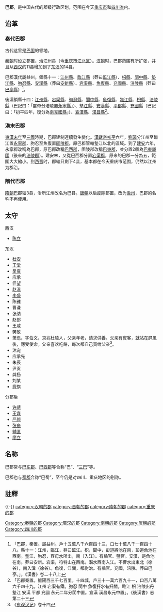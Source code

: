 {{Otheruses|波克夏·哈薩威公司|subject=中国古代的一个行政区|other=美国一家国际投资公司}}
{{unreferenced|time=2013-2-5}}
{{四川历史}}
{{中国地名
|设立=秦朝
|使用=唐朝改為渝州
|先秦=巴郡
|秦朝=巴郡
|西汉=巴郡
|东汉=巴郡→巴西郡，永寧郡→巴郡
|三国=巴郡
|西晋=巴郡
|東晋=巴郡
|南北朝=巴郡
|隋=渝州→巴郡
|唐=巴郡→渝州
}}

'''巴郡'''，是中国古代的郡级行政区划，范围在今天[[重庆市|重庆市]]和[[四川省|四川省]]内。

==沿革==
===秦代巴郡===
古代这里是[[巴国|巴国]]的领地。

[[秦朝|秦朝]]时设立郡置，治江州县（今[[重庆市|重庆市]][[江北区_(重庆)|江北区]]）。[[汉朝|汉朝]]时，巴郡范围有所扩张，并且从[[西汉|西汉]]的11县增加到了[[东汉|东汉]]的14县。

巴郡漢代屬益州。領縣十一：[[江州縣|江州縣]]、[[臨江縣_(巴郡)|臨江縣]]（莽曰[[監江縣|監江縣]]）、[[枳縣|枳縣]]、[[閬中縣|閬中縣]]、[[垫江县_(战国)|墊江縣]]、[[朐忍縣|朐忍縣]]、[[安漢縣|安漢縣]]（莽曰[[安新縣_(新莽)|安新縣]]）、[[宕渠縣|宕渠縣]]、[[魚復縣|魚復縣]]、[[充國縣|充國縣]]、[[涪陵县_(西汉)|涪陵縣]]（莽曰[[巴亭縣|巴亭縣]]）<ref>「巴郡，秦置。屬益州。戶十五萬八千六百四十三，口七十萬八千一百四十八。縣十一：江州，臨江，莽曰監江。枳，閬中，彭道將池在南，彭道魚池在西南。墊江，朐忍，容毋水所出，南〔入江〕。有橘官、鹽官。安漢，是魚池在南。莽曰安新。宕渠，符特山在西南。潛水西南入江。不曹水出東北〔徐谷〕，南入灊（徐谷）。魚復，江關，都尉治。有橘官。充國，涪陵。莽曰巴亭。」。《漢書》卷二十八上</ref>。

後漢領縣十四：[[江州縣|江州縣]]、[[宕渠縣|宕渠縣]]、[[朐忍縣|朐忍縣]]、[[閬中縣|閬中縣]]、[[魚復縣|魚復縣]]、[[臨江縣|臨江縣]]、[[枳縣|枳縣]]、[[涪陵县_(西汉)|涪陵縣]]（巴記曰：「靈帝分涪陵置[[永寧縣|永寧縣]]」）、[[垫江县_(战国)|墊江縣]]、[[安漢縣|安漢縣]]、[[平都縣|平都縣]]、[[充國縣|充國縣]]（巴記曰：「初平四年，復分為[[南充國縣|南充國縣]]」）、[[宣漢縣|宣漢縣]]、[[漢昌縣|漢昌縣]]<ref>「巴郡秦置。雒陽西三千七百里。十四城，戶三十一萬六百九十一，口百八萬六千四十九。江州  宕渠有鐵。朐忍  閬中  魚復扞水有扦關。臨江  枳  涪陵出丹  墊江  安漢  平都  充國 永元二年分閬中置。宣漢  漢昌永元中置」。《後漢書》志第二十三</ref>。

===漢末巴郡===
[[東漢末年|東漢末年]]至[[三國|三國]]時期，巴郡建制連續發生變化。[[漢獻帝|漢獻帝]][[初平_(年号)|初平]]六年，[[劉璋|劉璋]]分江州至臨江置[[永寧郡|永寧郡]]、朐忍至魚復置[[固陵郡|固陵郡]]，原巴郡管轄墊江以北的區域。到了[[建安_(东汉)|建安]]六年，永寧郡改稱為巴郡，原巴郡改稱[[巴西郡|巴西郡]]，固陵郡改稱[[巴東郡|巴東郡]]，並分置2縣為[[巴東屬國|巴東屬國]]（後來的[[涪陵郡|涪陵郡]]）。建安末，又從巴西郡分置[[宕渠郡|宕渠郡]]，原來的巴郡一分為五，範圍大大縮小。到[[西晋|西晋]]时，郡辖只剩下4县，基本都在今天重庆市范围，仍然以江州为郡治。

===隋代巴郡===
[[隋朝|隋朝]]巴郡辖3县，治所江州改名为巴县。[[唐朝|唐朝]]以后废除郡置，改为[[渝州|渝州]]，巴郡的名称不再使用。

==太守==
;西汉
* [[陈立|陈立]]
;东汉
* [[杜安|杜安]]
* [[王堂|王堂]]
* [[吴资|吴资]]
* 应承
* 但望
* [[赵温|赵温]]
* [[李盛|李盛]]
* 陈雅
* 曹谦
* 张纳
* 赵部
* 王咸
* 樊敏
* 萧彪，字伯文，京兆杜陵人，父亲年老，请求供養。父亲有賓客，就站在屏風後，應受使命。父亲喜欢吃餅，每次都自己買给父亲<ref>《[[东观汉记|东观汉记]]》卷十四</ref>。
* 沐宠
* 应承先
* 朱辰
* 尹贡
* 龚扬
* 刘某
* 鹿旗
;分郡后
* [[许靖|许靖]]
* [[王谋|王谋]]
* [[严颜|严颜]]
* [[张裔|张裔]]
* [[辅匡|辅匡]]
* [[廖立|廖立]]

==名称==
巴郡常与[[巴东郡|巴东郡]]、[[巴西郡|巴西郡]]等合称“巴”、“[[三巴|三巴]]”等。

巴郡也与[[蜀郡|蜀郡]]合称“巴蜀”，至今仍是对四川、重庆地区的别称。
==註釋==
{{reflist}}
{{-}}
{{秦朝行政區劃|nocat}}
{{西汉行政区划|nocat}}
{{東漢行政區劃|nocat}}
{{三國行政區劃|nocat}}
{{西晉行政區劃|nocat}}
{{南朝行政區劃|nocat}}
{{隋朝行政區劃|nocat}}
[[Category:秦朝的郡|Category:秦朝的郡]]
[[category:汉朝的郡|category:汉朝的郡]]
[[Category:蜀汉的郡|Category:蜀汉的郡]]
[[category:晋朝的郡|category:晋朝的郡]]
[[Category:南朝的郡|Category:南朝的郡]]
[[category:隋朝的郡|category:隋朝的郡]]
[[Category:唐朝的郡|Category:唐朝的郡]]
[[category:重庆的郡|category:重庆的郡]]
[[Category:四川的郡|Category:四川的郡]]